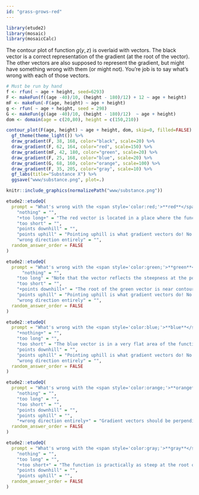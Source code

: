 ```yaml
---
id: "grass-grows-red"
---
```


```r
library(etude2)
library(mosaic)
library(mosaicCalc)
```

The contour plot of function $g(y, z)$ is overlaid with vectors. The black vector is a correct representation of the gradient (at the root of the vector). The other vectors are also supposed to represent the gradient, but might have something wrong with them (or might not). You're job is to say what's wrong with each of those vectors.
 
```r
# Must be run by hand
f <- rfun( ~ age + height, seed=6293)
F <- makeFun(f((age -40)/10, (height - 180)/12) + 12 ~ age + height)
mF <- makeFun(-F(age, height) ~ age + height)
g <- rfun( ~ age + height, seed = 298)
G <- makeFun(g((age -40)/10, (height - 180)/12)  ~ age + height)
dom <- domain(age = c(20,80), height = c(150,210))

contour_plot(F(age, height) ~ age + height, dom, skip=0, filled=FALSE) %>%
  gf_theme(theme_light()) %>%
  draw_gradient(F, 38, 168, color="black", scale=20) %>%
  draw_gradient(F, 62, 164, color="red", scale=150) %>%
  draw_gradient(mF, 42, 180, color="green", scale=20) %>%
  draw_gradient(F, 25, 168, color="blue", scale=20) %>%
  draw_gradient(G, 68, 160, color="orange", scale=100) %>%
  draw_gradient(F, 35, 205, color="gray", scale=10) %>%
  gf_labs(title="Substance X") %>%
  ggsave("www/substance.png", plot=.)


```


```r
knitr::include_graphics(normalizePath("www/substance.png"))
```



```r
etude2::etudeQ(
  prompt = "What's wrong with the <span style='color:red;'>**red**</span> vector?",
    "nothing" = "",
    "+too long+" = "The red vector is located in a place where the function is almost level. You can tell this because the contour lines are spaced far apart. The magnitude of the gradient will be small in such an area. But here, the red vector is even longer than the black vector, even though black is in a very steep area (with closely spaced contours).",
    "too short" = "",
    "points downhill" = "",
    "points uphill" = "Pointing uphill is what gradient vectors do! No problem with this.",
    "wrong direction entirely" = "",
  random_answer_order = FALSE
)
```

```r
etude2::etudeQ(
  prompt = "What's wrong with the <span style='color:green;'>**green**</span> vector?",
      "nothing" = "",
    "too long" = "Note that the vector reflects the steepness at the point where the root of the vector is drawn. The root of the green vector is in an area  where the contour lines are spaced similarly to the area near the root of the black vector. So it's correct that the length of the green vector is similar to the length of the black vector.",
    "too short" = "",
    "+points downhill+" = "The root of the green vector is near contour=4, the head at contour=2. So the vector is incorrectly pointing downhill. Gradients point in the steepest direction uphill.",
    "points uphill" = "Pointing uphill is what gradient vectors do! No problem with this.",
    "wrong direction entirely" = "",
  random_answer_order = FALSE
)
```


```r
etude2::etudeQ(
  prompt = "What's wrong with the <span style='color:blue;'>**blue**</span> vector?",
    "+nothing+" = "",
    "too long" = "",
    "too short" = "The blue vector is in a very flat area of the function. That's why it's so short.",
    "points downhill" = "",
    "points uphill" = "Pointing uphill is what gradient vectors do! No problem with this.",
    "wrong direction entirely" = "",
  random_answer_order = FALSE
)
```

```r
etude2::etudeQ(
  prompt = "What's wrong with the <span style='color:orange;'>**orange**</span> vector?",
    "nothing" = "",
    "too long" = "",
    "too short" = "",
    "points downhill" = "",
    "points uphill" = "",
    "+wrong direction entirely+" = "Gradient vectors should be perpendicular to nearby contours and should point uphill. The orange vector is neither",
  random_answer_order = FALSE
)
```

```r
etude2::etudeQ(
  prompt = "What's wrong with the <span style='color:gray;'>**gray**</span> vector?",
    "nothing" = "",
    "too long" = "",
    "+too short+" = "The function is practically as steep at the root of the gray vector as it is at the root of the black vector. (You can tell this from the spacing of the contour lines.) So the magnitude of the gray vector should be just about the same as the magnitude of the black vector.",
    "points downhill" = "",
    "points uphill" = "",
  random_answer_order = FALSE
)
```


